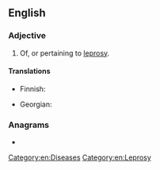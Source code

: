 ==English==

===Adjective===
{{en-adj}}

# Of, or pertaining to [[leprosy]].

====Translations====
{{trans-top|of, or pertaining to leprosy}}
* Finnish: {{t+|fi|spitaalinen}}
{{trans-mid}}
* Georgian: {{t|ka|კეთროვანი|sc=Geor}}
{{trans-bottom}}

===Anagrams===
* {{anagrams|en|petrolic}}

[[Category:en:Diseases]]
[[Category:en:Leprosy]]